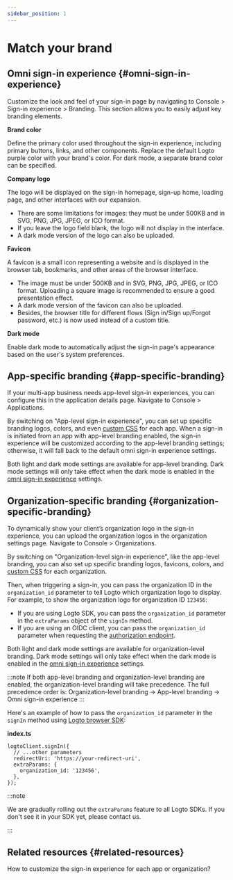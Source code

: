 ```yaml
---
sidebar_position: 1
---
```


# Match your brand

## Omni sign-in experience \{#omni-sign-in-experience}

Customize the look and feel of your sign-in page by navigating to <CloudLink to="/sign-in-experience/branding">Console > Sign-in experience > Branding</CloudLink>. This section allows you to easily adjust key branding elements.

**Brand color**

Define the primary color used throughout the sign-in experience, including primary buttons, links, and other components. Replace the default Logto purple color with your brand's color. For dark mode, a separate brand color can be specified.

**Company logo**

The logo will be displayed on the sign-in homepage, sign-up home, loading page, and other interfaces with our expansion.

- There are some limitations for images: they must be under 500KB and in SVG, PNG, JPG, JPEG, or ICO format.
- If you leave the logo field blank, the logo will not display in the interface.
- A dark mode version of the logo can also be uploaded.

**Favicon**

A favicon is a small icon representing a website and is displayed in the browser tab, bookmarks, and other areas of the browser interface.

- The image must be under 500KB and in SVG, PNG, JPG, JPEG, or ICO format. Uploading a square image is recommended to ensure a good presentation effect.
- A dark mode version of the favicon can also be uploaded.
- Besides, the browser title for different flows (Sign in/Sign up/Forgot password, etc.) is now used instead of a custom title.

**Dark mode**

Enable dark mode to automatically adjust the sign-in page's appearance based on the user's system preferences.

## App-specific branding \{#app-specific-branding}

If your multi-app business needs app-level sign-in experiences, you can configure this in the application details page. Navigate to <CloudLink to="/applications">Console > Applications</CloudLink>.

By switching on "App-level sign-in experience", you can set up specific branding logos, colors, and even [custom CSS](/customization/custom-css) for each app. When a sign-in is initiated from an app with app-level branding enabled, the sign-in experience will be customized according to the app-level branding settings; otherwise, it will fall back to the default omni sign-in experience settings.

Both light and dark mode settings are available for app-level branding. Dark mode settings will only take effect when the dark mode is enabled in the [omni sign-in experience](#omni-sign-in-experience) settings.

## Organization-specific branding \{#organization-specific-branding}

To dynamically show your client’s organization logo in the sign-in experience, you can upload the organization logos in the organization settings page. Navigate to <CloudLink to="/organizations">Console > Organizations</CloudLink>.

By switching on "Organization-level sign-in experience", like the app-level branding, you can also set up specific branding logos, favicons, colors, and [custom CSS](/customization/custom-css) for each organization.

Then, when triggering a sign-in, you can pass the organization ID in the `organization_id` parameter to tell Logto which organization logo to display. For example, to show the organization logo for organization ID `123456`:

- If you are using Logto SDK, you can pass the `organization_id` parameter in the `extraParams` object of the `signIn` method.
- If you are using an OIDC client, you can pass the `organization_id` parameter when requesting the [authorization endpoint](https://openid.net/specs/openid-connect-core-1_0.html#AuthorizationEndpoint).

Both light and dark mode settings are available for organization-level branding. Dark mode settings will only take effect when the dark mode is enabled in the [omni sign-in experience](#omni-sign-in-experience) settings.

:::note
If both app-level branding and organization-level branding are enabled, the organization-level branding will take precedence. The full precedence order is:
Organization-level branding -> App-level branding -> Omni sign-in experience
:::

Here's an example of how to pass the `organization_id` parameter in the `signIn` method using [Logto browser SDK](/quick-starts/vanilla-js/#implement-sign-in-and-sign-out):

**index.ts**

```tsx
logtoClient.signIn({
  // ...other parameters
  redirectUri: 'https://your-redirect-uri',
  extraParams: {
    organization_id: '123456',
  },
});
```

:::note

We are gradually rolling out the `extraParams` feature to all Logto SDKs. If you don't see it in your SDK yet, please contact us.

:::

## Related resources \{#related-resources}

<Url href="https://blog.logto.io/organization-and-app-sign-in">
  How to customize the sign-in experience for each app or organization?
</Url>
